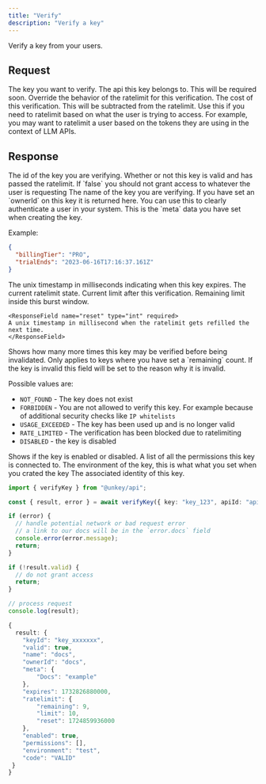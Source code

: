```yaml
---
title: "Verify"
description: "Verify a key"
---
```


Verify a key from your users.

## Request

<ParamField body="key" type="string" required>
  The key you want to verify.
</ParamField>


<ParamField body="apiId" type="string" >
  The api this key belongs to. This will be required soon.
</ParamField>


<ParamField body="ratelimit" type="object" >
  Override the behavior of the ratelimit for this verification. 
<Expandable title="properties" defaultOpen>
<ParamField body="cost" type="number" default={1}>
  The cost of this verification. This will be subtracted from the ratelimit.
  Use this if you need to ratelimit based on what the user is trying to access. For example, you may want to ratelimit a user based on the tokens they are using in the context of LLM APIs.

</ParamField>
</Expandable>

</ParamField>


## Response

<ResponseField name="result">
<Expandable title="properties" defaultOpen>

<ResponseField name="keyId" type="string" required>
  The id of the key you are verifying.
</ResponseField>

<ResponseField name="valid" type="boolean" required>
  Whether or not this key is valid and has passed the ratelimit. If `false` you
  should not grant access to whatever the user is requesting
</ResponseField>

<ResponseField name="name" type="string">
  The name of the key you are verifying.
</ResponseField>

<ResponseField name="ownerId" type="string">
  If you have set an `ownerId` on this key it is returned here. You can use this
  to clearly authenticate a user in your system.
</ResponseField>

<ResponseField name="meta" type="object" >
This is the `meta` data you have set when creating the key.

Example:

```json
{
  "billingTier": "PRO",
  "trialEnds": "2023-06-16T17:16:37.161Z"
}
```

</ResponseField>

<ResponseField name="expires" type="int">
  The unix timestamp in milliseconds indicating when this key expires.
</ResponseField>

<ResponseField name="ratelimit" type="Object">
  The current ratelimit state.

  <Expandable title="properties">

  <ResponseField name="limit" type="int"  required>
  Current limit after this verification.

  </ResponseField>
  <ResponseField name="remaining" type="int" required>
  Remaining limit inside this burst window.

  </ResponseField>

    <ResponseField name="reset" type="int" required>
    A unix timestamp in millisecond when the ratelimit gets refilled the next time.
    </ResponseField>

 </Expandable>

</ResponseField>

  <ResponseField name="remaining" type="int">
    Shows how many more times this key may be verified before being invalidated.
    Only applies to keys where you have set a `remaining` count.
    </ResponseField>

<ResponseField name="code" type="string" >
  If the key is invalid this field will be set to the reason why it is invalid.

  Possible values are:
  - `NOT_FOUND` - The key does not exist
  - `FORBIDDEN` - You are not allowed to verify this key. For example because of additional security
  checks like `IP whitelists`
  - `USAGE_EXCEEDED` - The key has been used up and is no longer valid
  - `RATE_LIMITED` - The verification has been blocked due to ratelimiting
  - `DISABLED` - the key is disabled
</ResponseField>

 
<ResponseField name="enabled" type="bool">
    Shows if the key is enabled or disabled.
</ResponseField>


<ResponseField name="permissions" type="string[]">
   A list of all the permissions this key is connected to.
</ResponseField>

<ResponseField name="environment" type="string">
 The environment of the key, this is what what you set when you crated the key
</ResponseField>

<ResponseField name="identity" type="string">
 The associated identity of this key.
</ResponseField>

</Expandable>
</ResponseField>
<RequestExample>

```ts
import { verifyKey } from "@unkey/api";

const { result, error } = await verifyKey({ key: "key_123", apiId: "api_123" });

if (error) {
  // handle potential network or bad request error
  // a link to our docs will be in the `error.docs` field
  console.error(error.message);
  return;
}

if (!result.valid) {
  // do not grant access
  return;
}

// process request
console.log(result);
```

</RequestExample>

<ResponseExample>

```ts
{
  result: {
    "keyId": "key_xxxxxxx",
    "valid": true,
    "name": "docs",
    "ownerId": "docs",
    "meta": {
        "Docs": "example"
    },
    "expires": 1732826880000,
    "ratelimit": {
        "remaining": 9,
        "limit": 10,
        "reset": 1724859936000
    },
    "enabled": true,
    "permissions": [],
    "environment": "test",
    "code": "VALID"
 }
}

```

</ResponseExample>
